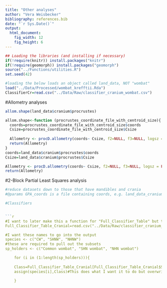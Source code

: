 ```yaml
---
title: "Other analyses"
author: "Vera Weisbecker"
bibliography: references.bib
date: "`r Sys.Date()`"
output:
  html_document:
    fig_width: 12
    fig_height: 6
---
```


```r
## Loading the libraries (and installing if necessary)
if(!require(knitr)) install.packages("knitr")
if(!require(geomorph)) install.packages("geomorph")
source("../Functions/utilities.R")
set.seed(42)

#loading the below loads an object called land_data, NOT "wombat"
load("../Data/Processed/wombat_krefftii.Rda")
ClassifierCr=read.csv("../Data/Raw/classifier_cranium_wombat.csv")
```

#Allometry analyses

```r

allom.shape(land_data$cranium$procrustes)

allom.shape<-function (procrustes_coordinate_file_with_centroid_size){
  coords=procrustes_coordinate_file_with_centroid_size$coords
  Csize=procrustes_coordinate_file_with_centroid_size$Csize
  
  Allometry <- procD.allometry(coords~ Csize, f2=NULL, f3=NULL, logsz = FALSE, iter=999)
  return(Allometry)
}
coords=land_data$cranium$procrustes$coords
Csize=land_data$cranium$procrustes$Csize

Allometry <- procD.allometry(coords~ Csize, f2=NULL, f3=NULL, logsz = FALSE, iter=999)
return(Allometry)

```
#2-Block Partial Least Squares analysis
```r


#reduce datasets down to those that have mandibles and crania
#@params GPA_coords is a file containing coords, e.g. land_data_cranium

#Classifiers


```r
#I want to later make this a function for "Full_Classifier_Table" but this was to help me figure out if the code works in principle
Full_Classifier_Table_Cranial=read.csv("../Data/Raw/classifier_cranium_wombat.csv")

#I want these names to go into the output
species <- c("CW", "SHNW", "NHNW")
#these are required to pull out the subsets
sp_holders <- c("Common wombat", "SHN wombat", "NHN wombat")

    for (i in (1:length(sp_holders))){
      
    Class=Full_Classifier_Table_Cranial[Full_Classifier_Table_Cranial$Species==sp_holders[i],]
    assign(species[i],Class)#This does what I want it to do but overwrites the Class so only the last run is saved.
    
    }

```